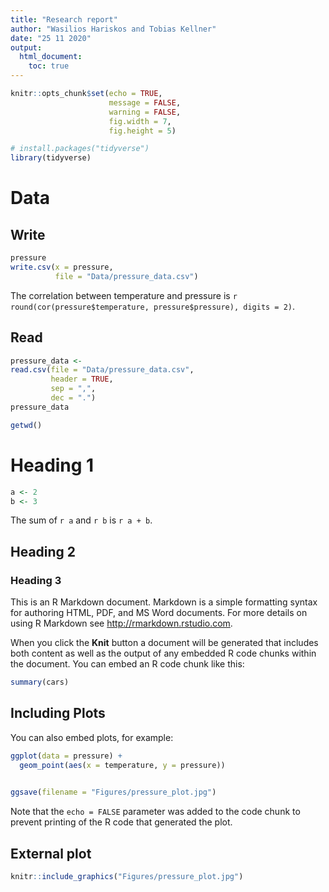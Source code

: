 ```yaml
---
title: "Research report"
author: "Wasilios Hariskos and Tobias Kellner"
date: "25 11 2020"
output:
  html_document:
    toc: true
---
```


```r
knitr::opts_chunk$set(echo = TRUE, 
                      message = FALSE, 
                      warning = FALSE,
                      fig.width = 7,
                      fig.height = 5)
```


```r
# install.packages("tidyverse")
library(tidyverse)
```


# Data

## Write

```r
pressure
write.csv(x = pressure, 
          file = "Data/pressure_data.csv")
```

The correlation between temperature and pressure is `r round(cor(pressure$temperature, pressure$pressure), digits = 2) `.

## Read

```r
pressure_data <- 
read.csv(file = "Data/pressure_data.csv",
         header = TRUE, 
         sep = ",",
         dec = ".")
pressure_data

getwd()
```


# Heading 1

```r
a <- 2
b <- 3
```

The sum of `r a` and `r b` is `r a + b`.

## Heading 2


### Heading 3

This is an R Markdown document. Markdown is a simple formatting syntax for authoring HTML, PDF, and MS Word documents. For more details on using R Markdown see <http://rmarkdown.rstudio.com>.

When you click the **Knit** button a document will be generated that includes both content as well as the output of any embedded R code chunks within the document. You can embed an R code chunk like this:

```r
summary(cars)
```

## Including Plots

You can also embed plots, for example:

```r
ggplot(data = pressure) +
  geom_point(aes(x = temperature, y = pressure))
  

ggsave(filename = "Figures/pressure_plot.jpg")
```

Note that the `echo = FALSE` parameter was added to the code chunk to prevent printing of the R code that generated the plot.

## External plot

```r
knitr::include_graphics("Figures/pressure_plot.jpg")
```

